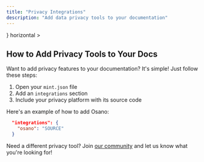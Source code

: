 ```yaml
---
title: "Privacy Integrations"
description: "Add data privacy tools to your documentation"
---
```


<CardGroup>
  <Card
    title="Osano"
    href="/integrations/privacy/osano"
    icon={<svg width="32" height="32" className="h-6 w-6" viewBox="0 0 256 256" fill="none" xmlns="http://www.w3.org/2000/svg"><path fillRule="evenodd" clipRule="evenodd" d="M128 256C198.692 256 256 198.692 256 128C256 57.3076 198.692 0 128 0C57.3076 0 0 57.3076 0 128C0 198.692 57.3076 256 128 256ZM128 192C163.346 192 192 163.346 192 128C192 92.6538 163.346 64 128 64C92.6538 64 64 92.6538 64 128C64 163.346 92.6538 192 128 192Z" fill="#7764FA"/></svg>}
    horizontal
  >
  </Card>
</CardGroup>

## How to Add Privacy Tools to Your Docs

Want to add privacy features to your documentation? It's simple! Just follow these steps:

1. Open your `mint.json` file
2. Add an `integrations` section
3. Include your privacy platform with its source code

Here's an example of how to add Osano:

```json
  "integrations": {
    "osano": "SOURCE"
  }
```

Need a different privacy tool? Join [our community](https://mintlify.com/community) and let us know what you're looking for!</fileContent>
</invoke>